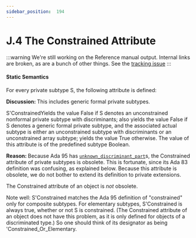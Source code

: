 ---
sidebar_position:  194
---

# J.4  The Constrained Attribute

:::warning
We're still working on the Reference manual output.  Internal links are broken,
as are a bunch of other things.
See the [tracking issue](https://github.com/ada-lang-io/ada-lang-io/issues/20)
:::



#### Static Semantics

<p>For every private subtype S, the following attribute is defined: </p>
<p><strong>Discussion: </strong>This includes generic formal private subtypes. </p>
<p>S'ConstrainedYields the value False if S denotes an unconstrained nonformal private subtype with discriminants; also yields the value False if S denotes a generic formal private subtype, and the associated actual subtype is either an unconstrained subtype with discriminants or an unconstrained array subtype; yields the value True otherwise. The value of this attribute is of the predefined subtype Boolean. </p>
<p><strong>Reason: </strong>Because Ada 95 has <code><a href="./AA-3.7#S0060">unknown_discriminant_part</a></code>s, the Constrained attribute of private subtypes is obsolete. This is fortunate, since its Ada 83 definition was confusing, as explained below. Because this attribute is obsolete, we do not bother to extend its definition to private extensions.</p>
<p>The Constrained attribute of an object is <em>not</em> obsolete.</p>
<p>Note well: S'Constrained matches the Ada 95 definition of "constrained" only for composite subtypes. For elementary subtypes, S'Constrained is always true, whether or not S is constrained. (The Constrained attribute of an object does not have this problem, as it is only defined for objects of a discriminated type.) So one should think of its designator as being 'Constrained_Or_Elementary. </p>
